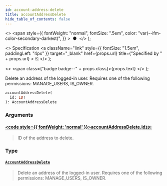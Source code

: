 ```yaml
---
id: account-address-delete
title: accountAddressDelete
hide_table_of_contents: false
---
```


  <>
    <span
      style={{
        fontWeight: "normal",
        fontSize: ".5em",
        color: "var(--ifm-color-secondary-darkest)",
      }}
    >
      &nbsp;●&nbsp;
    </span>
  </>
);

  <>
    Specification
    <a
      className="link"
      style={{ fontSize: "1.5em", paddingLeft: "4px" }}
      target="\_blank"
      href={props.url}
      title={"Specified by " + props.url}
    >
      ⎘
    </a>
  </>
);

  <>
    <span class={"badge badge--" + props.class}>{props.text}</span>
  </>
);

Delete an address of the logged-in user. Requires one of the following permissions: MANAGE_USERS, IS_OWNER.

```graphql
accountAddressDelete(
  id: ID!
): AccountAddressDelete
```

### Arguments

#### [<code style={{ fontWeight: 'normal' }}>accountAddressDelete.<b>id</b></code>](#)<Bullet />[`ID!`](../../api-reference/scalars/id) <Badge class="secondary" text="non-null"/> <Badge class="secondary" text="scalar"/>

> ID of the address to delete.

### Type

#### [`AccountAddressDelete`](../../api-reference/objects/account-address-delete) <Badge class="secondary" text="object"/>

> Delete an address of the logged-in user. Requires one of the following permissions: MANAGE_USERS, IS_OWNER.
